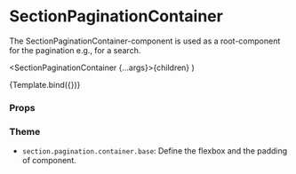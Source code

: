 
<Meta
  title="Components/Section/SectionPaginationContainer"
  component={SectionPaginationContainer}
/>

# SectionPaginationContainer

The SectionPaginationContainer-component is used as a root-component for the pagination e.g., for a search.

  <SectionPaginationContainer {...args}>{children}</SectionPaginationContainer>
)

<Canvas>
  <Story name="Default" args={{ className: 'bg-primary' }}>
    {Template.bind({})}
  </Story>
</Canvas>

### Props

<ArgsTable story="Default" />

### Theme

- `section.pagination.container.base`: Define the flexbox and the padding of component.
